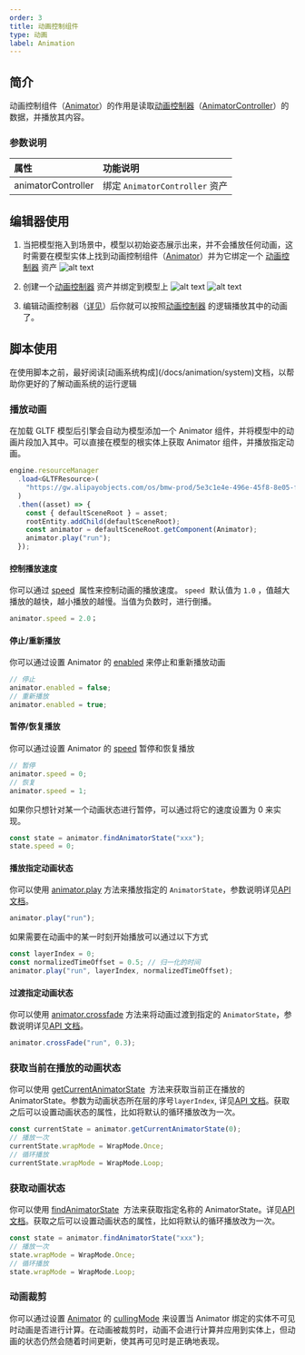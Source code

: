 ```yaml
---
order: 3
title: 动画控制组件
type: 动画
label: Animation
---
```


## 简介
动画控制组件（[Animator](/apis/core/#Animator)）的作用是读取[动画控制器](/docs/animation-animatorController)（[AnimatorController](/apis/core/#AnimatorController)）的数据，并播放其内容。

### 参数说明

| 属性               | 功能说明                       |
| :----------------- | :----------------------------- |
| animatorController | 绑定 `AnimatorController` 资产 |

## 编辑器使用

1. 当把模型拖入到场景中，模型以初始姿态展示出来，并不会播放任何动画，这时需要在模型实体上找到动画控制组件（[Animator](/apis/core/#Animator)）并为它绑定一个 [动画控制器](/docs/animation-animatorController) 资产
![alt text](https://mdn.alipayobjects.com/huamei_3zduhr/afts/img/A*1dtmQowpdocAAAAAAAAAAAAADsJ_AQ/original)

2. 创建一个[动画控制器](/docs/animation-animatorController) 资产并绑定到模型上
![alt text](https://mdn.alipayobjects.com/huamei_3zduhr/afts/img/A*PxHwTrU58yAAAAAAAAAAAAAADsJ_AQ/original)
![alt text](https://mdn.alipayobjects.com/huamei_3zduhr/afts/img/A*Ds5TTosYiDYAAAAAAAAAAAAADsJ_AQ/original)
3. 编辑动画控制器（[详见](/docs/animation-animatorController)）后你就可以按照[动画控制器](/docs/animation-animatorController) 的逻辑播放其中的动画了。

## 脚本使用
<Callout type="positive">
在使用脚本之前，最好阅读[动画系统构成](/docs/animation/system)文档，以帮助你更好的了解动画系统的运行逻辑
</Callout>


### 播放动画

在加载 GLTF 模型后引擎会自动为模型添加一个 Animator 组件，并将模型中的动画片段加入其中。可以直接在模型的根实体上获取 Animator 组件，并播放指定动画。

```typescript
engine.resourceManager
  .load<GLTFResource>(
    "https://gw.alipayobjects.com/os/bmw-prod/5e3c1e4e-496e-45f8-8e05-f89f2bd5e4a4.glb"
  )
  .then((asset) => {
    const { defaultSceneRoot } = asset;
    rootEntity.addChild(defaultSceneRoot);
    const animator = defaultSceneRoot.getComponent(Animator);
    animator.play("run");
  });
```

#### 控制播放速度

你可以通过 [speed](/apis/core/#Animator-speed)  属性来控制动画的播放速度。 `speed`  默认值为 `1.0` ，值越大播放的越快，越小播放的越慢。当值为负数时，进行倒播。

```typescript
animator.speed = 2.0；
```

#### 停止/重新播放

你可以通过设置 Animator 的 [enabled](/apis/core/#Animator-enabled) 来停止和重新播放动画

```typescript
// 停止
animator.enabled = false;
// 重新播放
animator.enabled = true;
```

#### 暂停/恢复播放
你可以通过设置 Animator 的 [speed](/apis/core/#Animator-speed) 暂停和恢复播放

```typescript
// 暂停
animator.speed = 0;
// 恢复
animator.speed = 1;
```


如果你只想针对某一个动画状态进行暂停，可以通过将它的速度设置为 0 来实现。

```typescript
const state = animator.findAnimatorState("xxx");
state.speed = 0;
```

#### 播放指定动画状态

你可以使用 [animator.play](/apis/core/#Animator-play) 方法来播放指定的 `AnimatorState`，参数说明详见[API 文档](/apis/core/#Animator-play)。

```typescript
animator.play("run");
```

如果需要在动画中的某一时刻开始播放可以通过以下方式

```typescript
const layerIndex = 0;
const normalizedTimeOffset = 0.5; // 归一化的时间
animator.play("run", layerIndex, normalizedTimeOffset);
```

<Playground href="/embed/skeleton-animation-play" />

#### 过渡指定动画状态

你可以使用 [animator.crossfade](/apis/core/#Animator-crossfade) 方法来将动画过渡到指定的 `AnimatorState`，参数说明详见[API 文档](/apis/core/#Animator-crossFade)。

```typescript
animator.crossFade("run", 0.3);
```

<Playground href="/embed/skeleton-animation-crossfade" />

### 获取当前在播放的动画状态

你可以使用 [getCurrentAnimatorState](/apis/core/#Animator-getCurrentAnimatorState)  方法来获取当前正在播放的 AnimatorState。参数为动画状态所在层的序号`layerIndex`, 详见[API 文档](/apis/core/#Animator-getCurrentAnimatorState)。获取之后可以设置动画状态的属性，比如将默认的循环播放改为一次。

```typescript
const currentState = animator.getCurrentAnimatorState(0);
// 播放一次
currentState.wrapMode = WrapMode.Once;
// 循环播放
currentState.wrapMode = WrapMode.Loop;
```

### 获取动画状态

你可以使用 [findAnimatorState](/apis/core/#Animator-findAnimatorState)  方法来获取指定名称的 AnimatorState。详见[API 文档](/apis/core/#Animator-getCurrentAnimatorState)。获取之后可以设置动画状态的属性，比如将默认的循环播放改为一次。

```typescript
const state = animator.findAnimatorState("xxx");
// 播放一次
state.wrapMode = WrapMode.Once;
// 循环播放
state.wrapMode = WrapMode.Loop;
```

### 动画裁剪
你可以通过设置 [Animator](/apis/core/#Animator) 的 [cullingMode](/apis/core/#Animator-cullingMode) 来设置当 Animator 绑定的实体不可见时动画是否进行计算。在动画被裁剪时，动画不会进行计算并应用到实体上，但动画的状态仍然会随着时间更新，使其再可见时是正确地表现。


